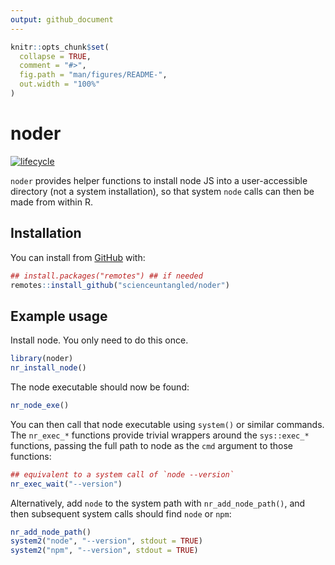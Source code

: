 ```yaml
---
output: github_document
---
```


<!-- README.md is generated from README.Rmd. Please edit that file -->

```r
knitr::opts_chunk$set(
  collapse = TRUE,
  comment = "#>",
  fig.path = "man/figures/README-",
  out.width = "100%"
)
```

# noder

<!-- badges: start -->
[![lifecycle](https://img.shields.io/badge/lifecycle-experimental-orange.svg)](https://www.tidyverse.org/lifecycle/#experimental)
<!-- badges: end -->

`noder` provides helper functions to install node JS into a user-accessible directory (not a system installation), so that system `node` calls can then be made from within R.

## Installation

You can install from [GitHub](https://github.com/scienceuntangled/noder) with:

```r
## install.packages("remotes") ## if needed
remotes::install_github("scienceuntangled/noder")

```

## Example usage

Install node. You only need to do this once.

```r
library(noder)
nr_install_node()
```

The node executable should now be found:

```r
nr_node_exe()
```

You can then call that node executable using `system()` or similar commands. The `nr_exec_*` functions provide trivial wrappers around the `sys::exec_*` functions, passing the full path to node as the `cmd` argument to those functions:

```r
## equivalent to a system call of `node --version`
nr_exec_wait("--version")

```

Alternatively, add `node` to the system path with `nr_add_node_path()`, and then subsequent system calls should find `node` or `npm`:

```r
nr_add_node_path()
system2("node", "--version", stdout = TRUE)
system2("npm", "--version", stdout = TRUE)

```
